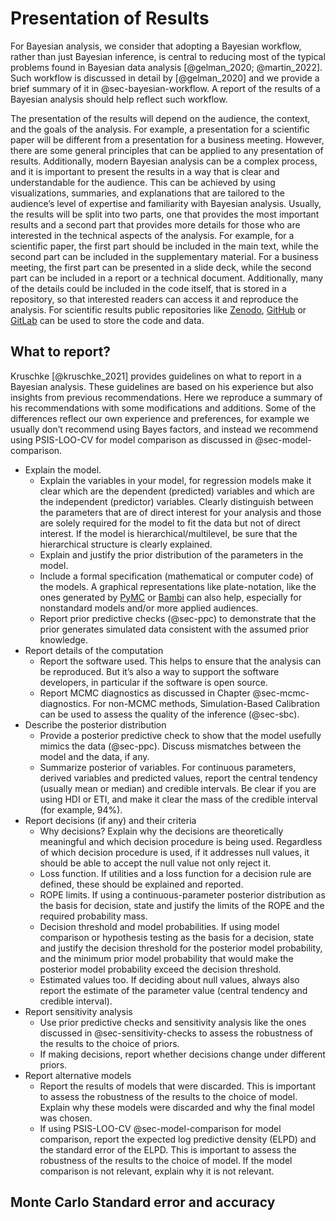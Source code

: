 # Presentation of Results  {#sec-presentation-results}

For Bayesian analysis, we consider that adopting a Bayesian workflow, rather than just Bayesian inference, is central to reducing most of the typical problems found in Bayesian data analysis [@gelman_2020; @martin_2022]. Such workflow is discussed in detail by [@gelman_2020] and we provide a brief summary of it in @sec-bayesian-workflow. A report of the results of a Bayesian analysis should help reflect such workflow.

The presentation of the results will depend on the audience, the context, and the goals of the analysis. For example, a presentation for a scientific paper will be different from a presentation for a business meeting. However, there are some general principles that can be applied to any presentation of results. Additionally, modern Bayesian analysis can be a complex process, and it is important to present the results in a way that is clear and understandable for the audience. This can be achieved by using visualizations, summaries, and explanations that are tailored to the audience's level of expertise and familiarity with Bayesian analysis. Usually, the results will be split into two parts, one that provides the most important results and a second part that provides more details for those who are interested in the technical aspects of the analysis. For example, for a scientific paper, the first part should be included in the main text, while the second part can be included in the supplementary material. For a business meeting, the first part can be presented in a slide deck, while the second part can be included in a report or a technical document. Additionally, many of the details could be included in the code itself, that is stored in a repository, so that interested readers can access it and reproduce the analysis. For scientific results public repositories like [Zenodo](https://zenodo.org/), [GitHub](https://github.com/) or [GitLab](https://gitlab.com/) can be used to store the code and data. 


## What to report? 

Kruschke [@kruschke_2021] provides guidelines on what to report in a Bayesian analysis. These guidelines are based on his experience but also insights from previous recommendations. Here we reproduce a summary of his recommendations with some modifications and additions. Some of the differences reflect our own experience and preferences, for example we usually don't recommend using Bayes factors, and instead we recommend using PSIS-LOO-CV for model comparison as discussed in  @sec-model-comparison.

* Explain the model.
    * Explain the variables in your model, for regression models make it clear which are the dependent (predicted) variables and which are the independent (predictor) variables. Clearly distinguish between the parameters that are of direct interest for your analysis and those are solely required for the model to fit the data but not of direct interest. If the model is hierarchical/multilevel, be sure that the hierarchical structure is clearly explained.
    * Explain and justify the prior distribution of the parameters in the model.
    * Include a formal specification (mathematical or computer code) of the models. A graphical representations like plate-notation, like the ones generated by [PyMC](https://www.pymc.io/projects/docs/en/stable/api/model/generated/pymc.model_graph.model_to_graphviz.html) or [Bambi](https://bambinos.github.io/bambi/api/Model.html#bambi.Model.graph) can also help, especially for nonstandard models and/or more applied audiences. 
    * Report prior predictive checks (@sec-ppc) to demonstrate that the prior generates simulated data consistent with the assumed prior knowledge.

* Report details of the computation
    * Report the software used. This helps to ensure that the analysis can be reproduced. But it's also a way to support the software developers, in particular if the software is open source.
    * Report MCMC diagnostics as discussed in Chapter @sec-mcmc-diagnostics. For non-MCMC methods, Simulation-Based Calibration can be used to assess the quality of the inference (@sec-sbc).

* Describe the posterior distribution
    * Provide a posterior predictive check to show that the model usefully mimics the data (@sec-ppc). Discuss mismatches between the model and the data, if any.
    * Summarize posterior of variables. For continuous parameters, derived variables and predicted values, report the central tendency (usually mean or median) and credible intervals. Be clear if you are using HDI or ETI, and make it clear the mass of the credible interval (for example, 94%).

* Report decisions (if any) and their criteria
    * Why decisions? Explain why the decisions are theoretically meaningful and which decision procedure is being used. Regardless of which decision procedure is used, if it addresses null values, it should be able to accept the null value not only reject it.
    * Loss function. If utilities and a loss function for a decision rule are defined, these should be explained and reported.
    * ROPE limits. If using a continuous-parameter posterior distribution as the basis for decision, state and justify the limits of the ROPE and the required probability mass.
    * Decision threshold and model probabilities. If using model comparison or hypothesis testing as the basis for a decision, state and justify the decision threshold for the posterior model probability, and the minimum prior model probability that would make the posterior model probability exceed the decision threshold.
    * Estimated values too. If deciding about null values, always also report the estimate of the parameter value (central tendency and credible interval).

* Report sensitivity analysis
    * Use prior predictive checks and sensitivity analysis like the ones discussed in @sec-sensitivity-checks to assess the robustness of the results to the choice of priors.
    * If making decisions, report whether decisions change under different priors.

* Report alternative models
    * Report the results of models that were discarded. This is important to assess the robustness of the results to the choice of model. Explain why these models were discarded and why the final model was chosen.
    * If using PSIS-LOO-CV @sec-model-comparison for model comparison, report the expected log predictive density (ELPD) and the standard error of the ELPD. This is important to assess the robustness of the results to the choice of model. If the model comparison is not relevant, explain why it is not relevant.


## Monte Carlo Standard error and accuracy
